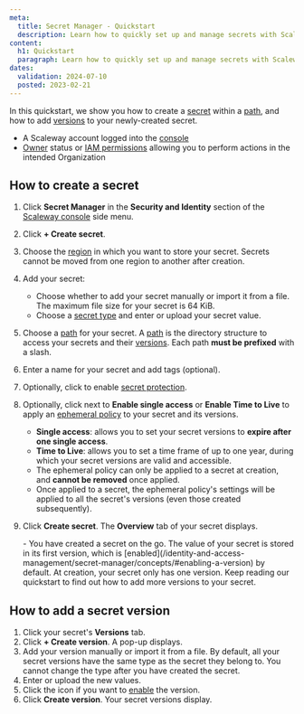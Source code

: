 ```yaml
---
meta:
  title: Secret Manager - Quickstart
  description: Learn how to quickly set up and manage secrets with Scaleway's Secret Manager. Follow our step-by-step guide to create secrets, define paths, and add versions effortlessly.
content:
  h1: Quickstart
  paragraph: Learn how to quickly set up and manage secrets with Scaleway's Secret Manager. Follow our step-by-step guide to create secrets, define paths, and add versions effortlessly.
dates:
  validation: 2024-07-10
  posted: 2023-02-21
---
```


In this quickstart, we show you how to create a [secret](/identity-and-access-management/secret-manager/concepts/#secret) within a [path](/identity-and-access-management/secret-manager/concepts/#path), and how to add [versions](/identity-and-access-management/secret-manager/concepts/#version) to your newly-created secret.

<Macro id="requirements" />

- A Scaleway account logged into the [console](https://console.scaleway.com/)
- [Owner](/identity-and-access-management/iam/concepts/#owner) status or [IAM permissions](/identity-and-access-management/iam/concepts/#permission) allowing you to perform actions in the intended Organization

## How to create a secret

1. Click **Secret Manager** in the **Security and Identity** section of the [Scaleway console](https://console.scaleway.com/) side menu.
2. Click **+ Create secret**.
3. Choose the [region](/identity-and-access-management/secret-manager/concepts/#region) in which you want to store your secret.
    <Message type="important">
     Secrets cannot be moved from one region to another after creation.
    </Message>
4. Add your secret:
    - Choose whether to add your secret manually or import it from a file.
        <Message type="note">
         The maximum file size for your secret is 64 KiB.
        </Message>
    - Choose a [secret type](/identity-and-access-management/secret-manager/concepts/#secret-type) and enter or upload your secret value.
5. Choose a [path](/identity-and-access-management/secret-manager/concepts/#path) for your secret.
    <Message type="important">
      A [path](/identity-and-access-management/secret-manager/concepts/#path) is the directory structure to access your secrets and their [versions](/identity-and-access-management/secret-manager/concepts/#version). Each path **must be prefixed** with a slash.
    </Message>
6. Enter a name for your secret and add tags (optional).
7. Optionally, click <Icon name="toggle" /> to enable [secret protection](/identity-and-access-management/secret-manager/concepts/#secret-protection).
8. Optionally, click <Icon name="toggle" /> next to **Enable single access** or **Enable Time to Live** to apply an [ephemeral policy](/identity-and-access-management/secret-manager/concepts/#ephemeral-policy) to your secret and its versions.
    <Message type="important">
     - **Single access**: allows you to set your secret versions to **expire after one single access**.
     - **Time to Live**: allows you to set a time frame of up to one year, during which your secret versions are valid and accessible.
     - The ephemeral policy can only be applied to a secret at creation, and **cannot be removed** once applied.
     - Once applied to a secret, the ephemeral policy's settings will be applied to all the secret's versions (even those created subsequently).
    </Message>
9. Click **Create secret**. The **Overview** tab of your secret displays.

    <Message type="note">
      - You have created a secret on the go. The value of your secret is stored in its first version, which is [enabled](/identity-and-access-management/secret-manager/concepts/#enabling-a-version) by default. At creation, your secret only has one version. Keep reading our quickstart to find out how to add more versions to your secret.
    </Message>

## How to add a secret version

1. Click your secret's **Versions** tab.
2. Click **+ Create version**. A pop-up displays.
3. Add your version manually or import it from a file.
    <Message type="note">
      By default, all your secret versions have the same type as the secret they belong to. You cannot change the type after you have created the secret.
    </Message>
4. Enter or upload the new values.
5. Click the <Icon name="toggle" /> icon if you want to [enable](/identity-and-access-management/secret-manager/concepts/#enabling-a-version) the version.
6. Click **Create version**. Your secret versions display.